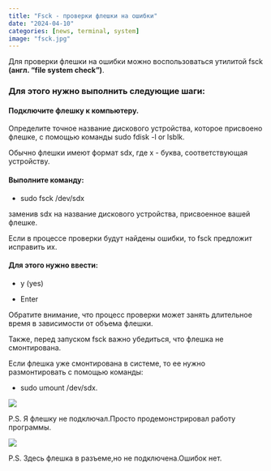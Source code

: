```yaml
---
title: "Fsck - проверки флешки на ошибки"
date: "2024-04-10"
categories: [news, terminal, system]
image: "fsck.jpg"
---
```



Для проверки флешки на ошибки можно воспользоваться утилитой fsck **(англ. "file system check")**.

### Для этого нужно выполнить следующие шаги:

#### Подключите флешку к компьютеру.

Определите точное название дискового устройства, которое присвоено флешке, с помощью команды sudo fdisk -l or lsblk.

Обычно флешки имеют формат sdx, где x - буква, соответствующая устройству.

#### Выполните команду:

- sudo fsck /dev/sdx

заменив sdx на название дискового устройства, присвоенное вашей флешке.

Если в процессе проверки будут найдены ошибки, то fsck предложит исправить их.

#### Для этого нужно ввести:

- y (yes)

- Enter

Обратите внимание, что процесс проверки может занять длительное время в зависимости от объема флешки.

Также, перед запуском fsck важно убедиться, что флешка не смонтирована.

Если флешка уже смонтирована в системе, то ее нужно размонтировать с помощью команды:

- sudo umount /dev/sdx.

![](fsck.jpg)

P.S. Я флешку не подключал.Просто продемонстрировал работу программы.

![](fsck1.jpg)

P.S. Здесь флешка в разъеме,но не подключена.Ошибок нет.
